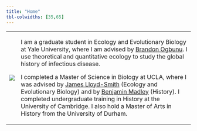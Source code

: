 ```yaml
---
title: "Home"
tbl-colwidths: [35,65]
---
```


+----------------------+------------------------------------------------------------------------------------------------------------------------------------------------------------------------------------------------------------------------------------------------------------------------------------------------------------------------------------------------------------------------------------------------------------------------+
| ![](eb_headshot.png) | I am a graduate student in Ecology and Evolutionary Biology at Yale University, where I am advised by [Brandon Ogbunu](https://ogbunulab.yale.edu/). I use theoretical and quantitative ecology to study the global history of infectious disease.                                                                                                                                                                     |
|                      |                                                                                                                                                                                                                                                                                                                                                                                                                        |
|                      | I completed a Master of Science in Biology at UCLA, where I was advised by [James Lloyd-Smith](https://faculty.eeb.ucla.edu/lloydsmith/) (Ecology and Evolutionary Biology) and by [Benjamin Madley](https://history.ucla.edu/person/benjamin-madley/) (History). I completed undergraduate training in History at the University of Cambridge. I also hold a Master of Arts in History from the University of Durham. |
+----------------------+------------------------------------------------------------------------------------------------------------------------------------------------------------------------------------------------------------------------------------------------------------------------------------------------------------------------------------------------------------------------------------------------------------------------+
